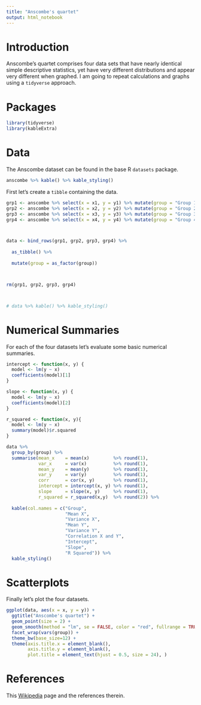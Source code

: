 ```yaml
---
title: "Anscombe's quartet"
output: html_notebook
---
```


# Introduction

Anscombe's quartet comprises four data sets that have nearly identical simple
descriptive statistics, yet have very different distributions and appear very
different when graphed. I am going to repeat calculations and graphs using a
`tidyverse` approach.

# Packages

```r
library(tidyverse)
library(kableExtra)
```

# Data

The Anscombe dataset can be found in the base R `datasets` package.

```r
anscombe %>% kable() %>% kable_styling()
```

First let's create a `tibble` containing the data.

```r
grp1 <- anscombe %>% select(x = x1, y = y1) %>% mutate(group = "Group 1")
grp2 <- anscombe %>% select(x = x2, y = y2) %>% mutate(group = "Group 2")
grp3 <- anscombe %>% select(x = x3, y = y3) %>% mutate(group = "Group 3")
grp4 <- anscombe %>% select(x = x4, y = y4) %>% mutate(group = "Group 4")



data <- bind_rows(grp1, grp2, grp3, grp4) %>%
  
  as_tibble() %>%
  
  mutate(group = as_factor(group))



rm(grp1, grp2, grp3, grp4)



# data %>% kable() %>% kable_styling()
```

# Numerical Summaries

For each of the four datasets let's evaluate some basic numerical summaries.

```r
intercept <- function(x, y) {
  model <- lm(y ~ x)
  coefficients(model)[1]
}

slope <- function(x, y) {
  model <- lm(y ~ x)
  coefficients(model)[2]
}

r_squared <- function(x, y){
  model <- lm(y ~ x)
  summary(model)$r.squared 
}

data %>%
  group_by(group) %>%
  summarise(mean_x    = mean(x)         %>% round(1),
            var_x     = var(x)          %>% round(1),
            mean_y    = mean(y)         %>% round(1),
            var_y     = var(y)          %>% round(1),
            corr      = cor(x, y)       %>% round(1),
            intercept = intercept(x, y) %>% round(1),
            slope     = slope(x, y)     %>% round(1),
            r_squared = r_squared(x,y)  %>% round(2)) %>%
  
  kable(col.names = c("Group",
                      "Mean X",
                      "Variance X",
                      "Mean Y",
                      "Variance Y",
                      "Correlation X and Y",
                      "Intercept",
                      "Slope",
                      "R Squared")) %>%
  kable_styling()
```

# Scatterplots

Finally let's plot the four datasets.

```r
ggplot(data, aes(x = x, y = y)) +
  ggtitle("Anscombe's quartet") +
  geom_point(size = 2) +
  geom_smooth(method = "lm", se = FALSE, color = "red", fullrange = TRUE) +
  facet_wrap(vars(group)) +
  theme_bw(base_size=12) +
  theme(axis.title.x = element_blank(),
        axis.title.y = element_blank(),
        plot.title = element_text(hjust = 0.5, size = 24), )
```
# References

This [Wikipedia](https://en.wikipedia.org/wiki/Anscombe%27s_quartet) page and
the references therein. 

